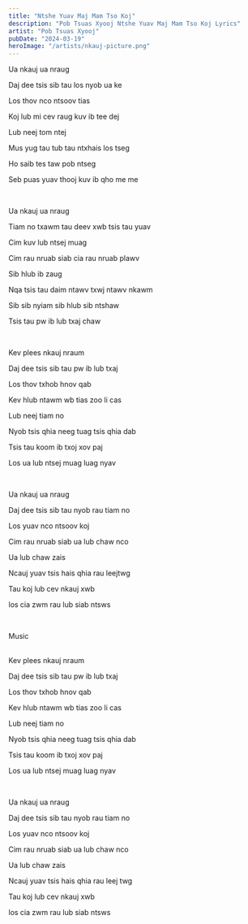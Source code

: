```yaml
---
title: "Ntshe Yuav Maj Mam Tso Koj"
description: "Pob Tsuas Xyooj Ntshe Yuav Maj Mam Tso Koj Lyrics"
artist: "Pob Tsuas Xyooj"
pubDate: "2024-03-19"
heroImage: "/artists/nkauj-picture.png"
---
```


Ua nkauj ua nraug

Daj dee tsis sib tau los nyob ua ke

Los thov nco ntsoov tias

Koj lub mi cev raug kuv ib tee dej

Lub neej tom ntej

Mus yug tau tub tau ntxhais los tseg

Ho saib tes taw pob ntseg

Seb puas yuav thooj kuv ib qho me me

<br />

Ua nkauj ua nraug

Tiam no txawm tau deev xwb tsis tau yuav

Cim kuv lub ntsej muag

Cim rau nruab siab cia rau nruab plawv

Sib hlub ib zaug

Nqa tsis tau daim ntawv txwj ntawv nkawm

Sib sib nyiam sib hlub sib ntshaw

Tsis tau pw ib lub txaj chaw

<br />

Kev plees nkauj nraum

Daj dee tsis sib tau pw ib lub txaj

Los thov txhob hnov qab

Kev hlub ntawm wb tias zoo li cas

Lub neej tiam no

Nyob tsis qhia neeg tuag tsis qhia dab

Tsis tau koom ib txoj xov paj

Los ua lub ntsej muag luag nyav

<br />

Ua nkauj ua nraug

Daj dee tsis sib tau nyob rau tiam no

Los yuav nco ntsoov koj

Cim rau nruab siab ua lub chaw nco

Ua lub chaw zais

Ncauj yuav tsis hais qhia rau leejtwg

Tau koj lub cev nkauj xwb

los cia zwm rau lub siab ntsws

<br />

Music

<br />
Kev plees nkauj nraum

Daj dee tsis sib tau pw ib lub txaj

Los thov txhob hnov qab

Kev hlub ntawm wb tias zoo li cas

Lub neej tiam no

Nyob tsis qhia neeg tuag tsis qhia dab

Tsis tau koom ib txoj xov paj

Los ua lub ntsej muag luag nyav

<br />

Ua nkauj ua nraug

Daj dee tsis sib tau nyob rau tiam no

Los yuav nco ntsoov koj

Cim rau nruab siab ua lub chaw nco

Ua lub chaw zais

Ncauj yuav tsis hais qhia rau leej twg

Tau koj lub cev nkauj xwb

los cia zwm rau lub siab ntsws
